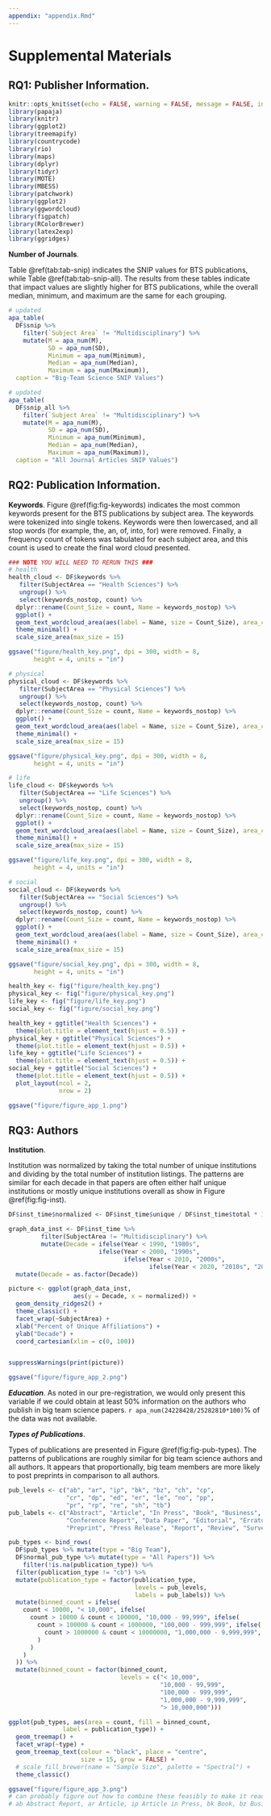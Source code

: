 ```yaml
---
appendix: "appendix.Rmd"
---
```


# Supplemental Materials

## RQ1: Publisher Information.

```r
knitr::opts_knit$set(echo = FALSE, warning = FALSE, message = FALSE, include = FALSE, error = FALSE)
library(papaja)
library(knitr)
library(ggplot2)
library(treemapify)
library(countrycode)
library(rio)
library(maps)
library(dplyr)
library(tidyr)
library(MOTE)
library(MBESS)
library(patchwork)
library(ggplot2)
library(ggwordcloud)
library(figpatch)
library(RColorBrewer)
library(latex2exp)
library(ggridges)
```

**Number of Journals**.

Table \@ref(tab:tab-snip) indicates the SNIP values for BTS publications, while Table \@ref(tab:tab-snip-all). The results from these tables indicate that impact values are slightly higher for BTS publications, while the overall median, minimum, and maximum are the same for each grouping. 

```r
# updated
apa_table(
  DF$snip %>% 
    filter(`Subject Area` != "Multidisciplinary") %>% 
    mutate(M = apa_num(M), 
           SD = apa_num(SD), 
           Minimum = apa_num(Minimum), 
           Median = apa_num(Median), 
           Maximum = apa_num(Maximum)), 
  caption = "Big-Team Science SNIP Values")
```

```r
# updated
apa_table(
  DF$snip_all %>% 
    filter(`Subject Area` != "Multidisciplinary") %>% 
    mutate(M = apa_num(M), 
           SD = apa_num(SD), 
           Minimum = apa_num(Minimum), 
           Median = apa_num(Median), 
           Maximum = apa_num(Maximum)),
  caption = "All Journal Articles SNIP Values")
```

## RQ2: Publication Information.

**Keywords**. Figure \@ref(fig:fig-keywords) indicates the most common keywords present for the BTS publications by subject area. The keywords were tokenized into single tokens. Keywords were then lowercased, and all stop words (for example, the, an, of, into, for) were removed. Finally, a frequency count of tokens was tabulated for each subject area, and this count is used to create the final word cloud presented.  

```r
### NOTE YOU WILL NEED TO RERUN THIS ###
# health
health_cloud <- DF$keywords %>% 
   filter(SubjectArea == "Health Sciences") %>% 
   ungroup() %>% 
   select(keywords_nostop, count) %>% 
  dplyr::rename(Count_Size = count, Name = keywords_nostop) %>% 
  ggplot() + 
  geom_text_wordcloud_area(aes(label = Name, size = Count_Size), area_corr_power = TRUE, rm_outside = TRUE, shape = "square", perc_step = .001, grid_margin = .01) + 
  theme_minimal() + 
  scale_size_area(max_size = 15)

ggsave("figure/health_key.png", dpi = 300, width = 8,
       height = 4, units = "in")

# physical
physical_cloud <- DF$keywords %>% 
   filter(SubjectArea == "Physical Sciences") %>% 
   ungroup() %>% 
   select(keywords_nostop, count) %>% 
  dplyr::rename(Count_Size = count, Name = keywords_nostop) %>% 
  ggplot() + 
  geom_text_wordcloud_area(aes(label = Name, size = Count_Size), area_corr_power = TRUE, rm_outside = TRUE, shape = "square", perc_step = .001, grid_margin = .01) + 
  theme_minimal() + 
  scale_size_area(max_size = 15)

ggsave("figure/physical_key.png", dpi = 300, width = 8,
       height = 4, units = "in")

# life
life_cloud <- DF$keywords %>% 
   filter(SubjectArea == "Life Sciences") %>% 
   ungroup() %>% 
   select(keywords_nostop, count) %>% 
  dplyr::rename(Count_Size = count, Name = keywords_nostop) %>% 
  ggplot() + 
  geom_text_wordcloud_area(aes(label = Name, size = Count_Size), area_corr_power = TRUE, rm_outside = TRUE, shape = "square", perc_step = .001, grid_margin = .01) + 
  theme_minimal() + 
  scale_size_area(max_size = 15)

ggsave("figure/life_key.png", dpi = 300, width = 8,
       height = 4, units = "in")

# social 
social_cloud <- DF$keywords %>% 
   filter(SubjectArea == "Social Sciences") %>% 
   ungroup() %>% 
   select(keywords_nostop, count) %>% 
  dplyr::rename(Count_Size = count, Name = keywords_nostop) %>% 
  ggplot() + 
  geom_text_wordcloud_area(aes(label = Name, size = Count_Size), area_corr_power = TRUE, rm_outside = TRUE, shape = "square", perc_step = .001, grid_margin = .01) + 
  theme_minimal() + 
  scale_size_area(max_size = 15)

ggsave("figure/social_key.png", dpi = 300, width = 8,
       height = 4, units = "in")
```

```r
health_key <- fig("figure/health_key.png")
physical_key <- fig("figure/physical_key.png") 
life_key <- fig("figure/life_key.png") 
social_key <- fig("figure/social_key.png") 

health_key + ggtitle("Health Sciences") + 
  theme(plot.title = element_text(hjust = 0.5)) + 
physical_key + ggtitle("Physical Sciences") + 
  theme(plot.title = element_text(hjust = 0.5)) + 
life_key + ggtitle("Life Sciences") + 
  theme(plot.title = element_text(hjust = 0.5)) + 
social_key + ggtitle("Social Sciences") + 
  theme(plot.title = element_text(hjust = 0.5)) +
  plot_layout(ncol = 2, 
              nrow = 2)

ggsave("figure/figure_app_1.png")
```

## RQ3: Authors

**Institution**.

Institution was normalized by taking the total number of unique institutions and dividing by the total number of institution listings. The patterns are similar for each decade in that papers are often either half unique institutions or mostly unique institutions overall as show in Figure \@ref(fig:fig-inst).

```r
DF$inst_time$normalized <- DF$inst_time$unique / DF$inst_time$total * 100

graph_data_inst <- DF$inst_time %>% 
         filter(SubjectArea != "Multidisciplinary") %>% 
         mutate(Decade = ifelse(Year < 1990, "1980s", 
                         ifelse(Year < 2000, "1990s", 
                                ifelse(Year < 2010, "2000s", 
                                       ifelse(Year < 2020, "2010s", "2020s"))))) %>% 
  mutate(Decade = as.factor(Decade))

picture <- ggplot(graph_data_inst,
                  aes(y = Decade, x = normalized)) + 
  geom_density_ridges2() + 
  theme_classic() + 
  facet_wrap(~SubjectArea) + 
  xlab("Percent of Unique Affiliations") + 
  ylab("Decade") +
  coord_cartesian(xlim = c(0, 100))


suppressWarnings(print(picture))

ggsave("figure/figure_app_2.png")
```

***Education***. As noted in our pre-registration, we would only present this variable if we could obtain at least 50% information on the authors who publish in big team science papers. `r apa_num(24228428/25282810*100)`% of the data was not available. 

***Types of Publications***.

Types of publications are presented in Figure \@ref(fig:fig-pub-types). The patterns of publications are roughly similar for big team science authors and all authors. It appears that proportionally, big team members are more likely to post preprints in comparison to all authors. 

```r
pub_levels <- c("ab", "ar", "ip", "bk", "bz", "ch", "cp", 
                "cr", "dp", "ed", "er", "le", "no", "pp", 
                "pr", "rp", "re", "sh", "tb")
pub_labels <- c("Abstract", "Article", "In Press", "Book", "Business", "Book Chapter", "Conference Paper", 
                "Conference Report", "Data Paper", "Editorial", "Erratum", "Letter", "Note", 
                "Preprint", "Press Release", "Report", "Review", "Survey", "Retracted")

pub_types <- bind_rows(
  DF$pub_types %>% mutate(type = "Big Team"), 
  DF$normal_pub_type %>% mutate(type = "All Papers")) %>% 
    filter(!is.na(publication_type)) %>% 
  filter(publication_type != "cb") %>% 
  mutate(publication_type = factor(publication_type, 
                                   levels = pub_levels,
                                   labels = pub_labels)) %>% 
  mutate(binned_count = ifelse(
    count < 10000, "< 10,000", ifelse(
      count > 10000 & count < 100000, "10,000 - 99,999", ifelse(
        count > 100000 & count < 1000000, "100,000 - 999,999", ifelse(
          count > 1000000 & count < 10000000, "1,000,000 - 9,999,999", "> 10,000,000"
        )
      )
    )
  )) %>% 
  mutate(binned_count = factor(binned_count,
                               levels = c("< 10,000", 
                                          "10,000 - 99,999",
                                          "100,000 - 999,999", 
                                          "1,000,000 - 9,999,999",
                                          "> 10,000,000")))

ggplot(pub_types, aes(area = count, fill = binned_count,
               label = publication_type)) +
  geom_treemap() +
  facet_wrap(~type) + 
  geom_treemap_text(colour = "black", place = "centre",
                    size = 15, grow = FALSE) +  
  # scale_fill_brewer(name = "Sample Size", palette = "Spectral") +
  theme_classic()

ggsave("figure/figure_app_3.png")
# can probably figure out how to combine these feasibly to make it readable
# ab Abstract Report, ar Article, ip Article in Press, bk Book, bz Business Article, ch Book Chapter, cp Conference Paper, cr Conference Review, dp Data paper, ed Editorial, er Erratum, le Letter, no Note, pp Preprint, pr Press Release, rp Report, re Review, sh Survey, tb Retracted.
```